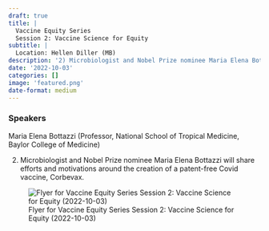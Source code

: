 ```yaml
---
draft: true 
title: |
  Vaccine Equity Series
  Session 2: Vaccine Science for Equity
subtitle: |
  Location: Hellen Diller (MB)
description: '2) Microbiologist and Nobel Prize nominee Maria Elena Bottazzi will share efforts and motivations around the creation of a patent-free Covid vaccine, Corbevax.'
date: '2022-10-03'
categories: []
image: 'featured.png'
date-format: medium 
---
```



### Speakers  
Maria Elena Bottazzi (Professor, National School of Tropical Medicine, Baylor College of Medicine)

2) Microbiologist and Nobel Prize nominee Maria Elena Bottazzi will share efforts and motivations around the creation of a patent-free Covid vaccine, Corbevax.

![Flyer for Vaccine Equity Series
Session 2: Vaccine Science for Equity (2022-10-03)](featured.png){.lightbox}
